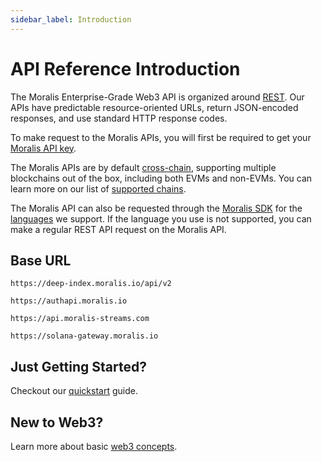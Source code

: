 ```yaml
---
sidebar_label: Introduction
---
```



# API Reference Introduction

The Moralis Enterprise-Grade Web3 API is organized around [REST](http://en.wikipedia.org/wiki/Representational_State_Transfer). Our APIs have predictable resource-oriented URLs, return JSON-encoded responses, and use standard HTTP response codes.

To make request to the Moralis APIs, you will first be required to get your [Moralis API key](https://docs.moralis.io/reference/moralis-api-key).

The Moralis APIs are by default [cross-chain](/docs/cross-chain-requests), supporting multiple blockchains out of the box, including both EVMs and non-EVMs. You can learn more on our list of [supported chains](https://docs.moralis.io/reference/supported-chains).

The Moralis API can also be requested through the [Moralis SDK](/docs/moralis-sdk) for the [languages](/docs/moralis-sdk#what-are-the-languages-we-support) we support. If the language you use is not supported, you can make a regular REST API request on the Moralis API.

## Base URL

<Tabs groupId="moralis-api">
  <TabItem value="evm" label="EVM API">

```
https://deep-index.moralis.io/api/v2
```

  </TabItem>
  <TabItem value="auth" label="Auth API">

```
https://authapi.moralis.io
```

  </TabItem>
  <TabItem value="streams" label="Streams API">

```
https://api.moralis-streams.com
```

  </TabItem>
  <TabItem value="solana" label="Solana API">

```
https://solana-gateway.moralis.io
```

  </TabItem>
</Tabs>

## Just Getting Started?

Checkout our [quickstart](/web3-data-api/get-your-api-key) guide.

## New to Web3?

Learn more about basic [web3 concepts](/docs/web3-concepts).
